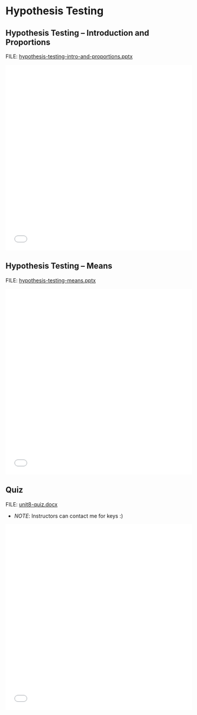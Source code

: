 # Hypothesis Testing

## Hypothesis Testing -- Introduction and Proportions

FILE: [hypothesis-testing-intro-and-proportions.pptx](https://github.com/coltongearhart/elementary-stats/blob/main/slides/hypothesis-testing-intro-and-proportions.pptx)

<embed src="slides/hypothesis-testing-intro-and-proportions.pdf" type="application/pdf" width="100%" height="500px"></embed>

## Hypothesis Testing -- Means

FILE: [hypothesis-testing-means.pptx](https://github.com/coltongearhart/elementary-stats/blob/main/slides/hypothesis-testing-means.pptx)

<embed src="slides/hypothesis-testing-means.pdf" type="application/pdf" width="100%" height="500px"></embed>

## Quiz

FILE: [unit8-quiz.docx](https://github.com/coltongearhart/elementary-stats/blob/main/quizzes/uni8-quiz.docx)

-   *NOTE*: Instructors can contact me for keys :)

<embed src="quizzes/unit8-quiz.pdf" type="application/pdf" width="100%" height="500px"></embed>


